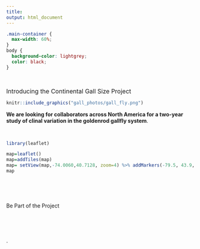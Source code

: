 ```yaml
---
title: 
output: html_document
---
```

```css
.main-container {
  max-width: 60%; 
}
body {
  background-color: lightgrey;
  color: black;
}

```

<br>


<font size= "3"> Introducing the Continental Gall Size Project </font>


```r
knitr::include_graphics("gall_photos/gall_fly.png")
```


**We are looking for collaborators across North America for a two-year study of clinal variation in the goldenrod gallfly system**. 

<br>

```r
library(leaflet)

map=leaflet()
map=addTiles(map)
map= setView(map,-74.0060,40.7128, zoom=4) %>% addMarkers(-79.5, 43.9, label= "Koffler Scientific Reserve, University of Toronto") %>% addMarkers(-77, 41, label= "Collection Sites in Pennsylvania, 1985-1988")
map
```




<br>


<br>

Be Part of the Project

<br>

<br>



. 







